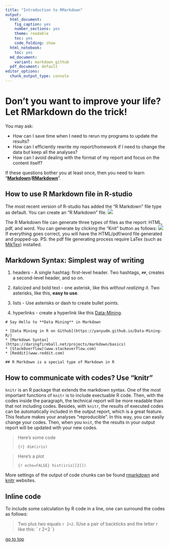 ```yaml
---
title: "Introduction to RMarkdown"
output:
  html_document: 
    fig_caption: yes
    number_sections: yes
    theme: readable
    toc: yes
    code_folding: show
  html_notebook:
    toc: yes
  md_document:
    variant: markdown_github
  pdf_document: default
editor_options: 
  chunk_output_type: console
---
```


# Don't you want to improve your life? Let RMarkdown do the trick!

You may ask:

- How can I save time when I need to rerun my programs to update the results?
- How can I efficiently rewrite my report/homework if I need to change the data but keep all the analyses?
- How can I avoid dealing with the format of my report and focus on the content itself?

If these questions bother you at least once, then you need to learn "[**Markdown**](https://daringfireball.net/projects/markdown/basics)/[**RMarkdown**](https://rmarkdown.rstudio.com/articles_intro.html)".

## How to use R Markdown file in R-studio

The most recent version of R-studio has added the "R Markdown" file type as default. You can create an "R Markdown" file. ![](RMarkdown.png)

The R Markdown file can generate three types of files as the report: HTML, pdf, and word. You can generate by clicking the "Knit" button as follows:
![](RMarkdown_Gen.png)
If everything goes correct, you will have the HTML/pdf/word file generated and popped-up. PS: the pdf file generating process require LaTex (such as [MikTex](https://miktex.org/)) installed. 

## Markdown Syntax: Simplest way of writing

1. headers - A single hashtag: first-level header. Two hashtags, `##`, creates a second-level header, and so on.

2. italicized and bold text - one asterisk, like this *without realizing it*. Two asterisks, like this, **easy to use**.

3. lists - Use asterisks or dash to create bullet points.

4. hyperlinks - create a hyperlink like this [Data-Mining](https://yanyudm.github.io/Data-Mining-R/).

```
# Say Hello to **Data Mining** in Markdown

* [Data Mining in R on Github](https://yanyudm.github.io/Data-Mining-R/)
* [Markdown Syntax](https://daringfireball.net/projects/markdown/basics)
* [StackOverflow](www.stackoverflow.com)
* [Reddit](www.reddit.com)

## R Markdown is a special type of Markdown in R
```

## How to communicate with codes? Use "knitr"

`knitr` is an R package that extends the markdown syntax. One of the most important functions of `knitr` is to include exectuable R code. Then, with the codes inside the paragraph, the technical report will be more readable than that not including codes. Besides, with `knitr`, the results of executed codes can be automatically included in the output report, which is a great feature. This feature makes your analyses "reproducible". In this way, you can easily change your codes. Then, when you `knit`, the the results in your output report will be updated with your new codes. 

> Here’s some code
> 
> ```{r}
> dim(iris)
> ```

> Here’s a plot
> 
> ```{r echo=FALSE}
> hist(iris[[2]])
> ```

More settings of the output of code chunks can be found [rmarkdown](https://bookdown.org/yihui/rmarkdown/r-code.html) and [knitr](https://yihui.org/knitr/options/) websites.

## Inline code 

To include some calculation by R code in a line, one can surround the codes as follows: 

> Two plus two equals `r 2+2`. (Use a pair of backticks and the letter r like this: \` r 2+2 \`)

[go to top](#header)
